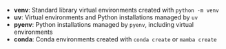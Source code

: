 * **venv**: Standard library virtual environments created with `python -m venv`
* **uv**: Virtual environments and Python installations managed by `uv`
* **pyenv**: Python installations managed by `pyenv`, including virtual environments
* **conda**: Conda environments created with `conda create` or `mamba create`